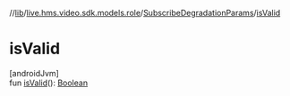 //[lib](../../../index)/[live.hms.video.sdk.models.role](../index)/[SubscribeDegradationParams](index)/[isValid](is-valid)

# isValid

[androidJvm]\
fun [isValid](is-valid)(): [Boolean](https://kotlinlang.org/api/latest/jvm/stdlib/kotlin/-boolean/index.html)
